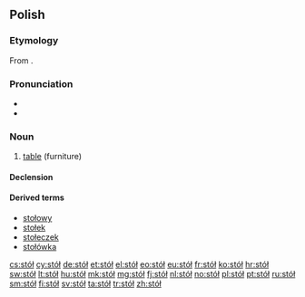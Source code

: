 {{also|stol|STOL|stoł|stôl|śtöł}}
==Polish==

===Etymology===
From {{etyl|sla-pro|pl}} {{term/t|sla-pro|*stolъ}}.

===Pronunciation===
* {{IPA|[stuw]|lang=pl}}
* {{audio|Pl-stół.ogg|audio}}

===Noun===
{{pl-noun|m|dim=stolik}}

# [[table]] (furniture)

====Declension====
{{pl-decl-noun-masc-inani|sto|ł|u|stół}}

====Derived terms====
* [[stołowy]]
* [[stołek]]
* [[stołeczek]]
* [[stołówka]]

[[cs:stół]]
[[cy:stół]]
[[de:stół]]
[[et:stół]]
[[el:stół]]
[[eo:stół]]
[[eu:stół]]
[[fr:stół]]
[[ko:stół]]
[[hr:stół]]
[[sw:stół]]
[[lt:stół]]
[[hu:stół]]
[[mk:stół]]
[[mg:stół]]
[[fj:stół]]
[[nl:stół]]
[[no:stół]]
[[pl:stół]]
[[pt:stół]]
[[ru:stół]]
[[sm:stół]]
[[fi:stół]]
[[sv:stół]]
[[ta:stół]]
[[tr:stół]]
[[zh:stół]]
